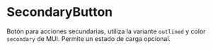 
<Meta of={Stories} />

# SecondaryButton

Botón para acciones secundarias, utiliza la variante `outlined` y color `secondary` de MUI. Permite un estado de carga opcional.

<Story id="atoms-secondarybutton--default" />

<ArgsTable of={SecondaryButton} story="Default" />
